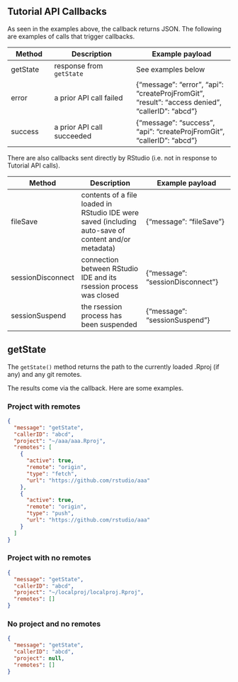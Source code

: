## Tutorial API Callbacks

As seen in the examples above, the callback returns JSON. The following are examples of calls that trigger callbacks.

Method                   | Description                                   | Example payload
------------------------ | --------------------------------------------- | -----------------------------------------------------
getState | response from `getState` | See examples below
error | a prior API call failed | {"message": "error", "api": "createProjFromGit", "result": "access denied", "callerID": "abcd"}
success | a prior API call succeeded | {"message": "success", "api": "createProjFromGit", "callerID": "abcd"}

There are also callbacks sent directly by RStudio (i.e. not in response to Tutorial API calls).

Method                   | Description                                   | Example payload
------------------------ | --------------------------------------------- | -----------------------------------------------------
fileSave | contents of a file loaded in RStudio IDE were saved (including auto-save of content and/or metadata) | {"message": "fileSave"}
sessionDisconnect | connection between RStudio IDE and its rsession process was closed | {"message": "sessionDisconnect"}
sessionSuspend | the rsession process has been suspended | {"message": "sessionSuspend"}

## getState

The `getState()` method returns the path to the currently loaded .Rproj (if any) and any git remotes.

The results come via the callback. Here are some examples.

### Project with remotes

```json
{
  "message": "getState",
  "callerID": "abcd",
  "project": "~/aaa/aaa.Rproj",
  "remotes": [
    {
      "active": true,
      "remote": "origin",
      "type": "fetch",
      "url": "https://github.com/rstudio/aaa"
    },
    {
      "active": true,
      "remote": "origin",
      "type": "push",
      "url": "https://github.com/rstudio/aaa"
    }
  ]
}
```

### Project with no remotes

```json
{
  "message": "getState",
  "callerID": "abcd",
  "project": "~/localproj/localproj.Rproj",
  "remotes": []
}
```

### No project and no remotes
```json
{
  "message": "getState",
  "callerID": "abcd",
  "project": null,
  "remotes": []
}
```
